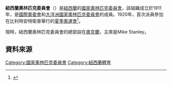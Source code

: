 {{Infobox National Olympic Committee
| title = 紐西蘭奧林匹克委員會
| logo = 
| 國家或地區 = NZL
| 國家或地區編碼 = NZL
| 成立日期 = 1911年
| 加入國際奧委會 = 1919年
| 所屬成員 = [[大洋洲國家奧林匹克委員會|大洋洲國家奧林匹克委員會]]
| 總部 = 紐西蘭[[奧克蘭|奧克蘭]]
| 會長 = Mike Stanley
| 秘書長 =
| 網頁 = [http://olympic.org.nz 官方網頁]
}}

'''紐西蘭奧林匹克委員會'''（{{lang|en|New Zealand Olympic Committee}}）是[[紐西蘭|紐西蘭]]的[[國家奧林匹克委員會|國家奧林匹克委員會]]，該組織成立於1911年，是[[國際奧委會|國際奧委會]]和[[大洋洲國家奧林匹克委員會|大洋洲國家奧林匹克委員會]]的成員。1920年，首次派員參加在比利時安特衛普舉行的[[1920年夏季奧林匹克運動會|夏季奧運會]]<ref>{{Cite web |url=http://www.sports-reference.com/olympics/countries/NZL/ |title=New Zealand |access-date=2014-03-13 |archive-url=https://web.archive.org/web/20080826041650/http://www.sports-reference.com/olympics/countries/NZL/ |archive-date=2008-08-26 |dead-url=yes }}</ref>。

現時，紐西蘭奧林匹克委員會的總部設在[[奧克蘭|奧克蘭]]，主席是Mike Stanley。

==資料來源==
{{reflist}}

{{大洋洲國家奧林匹克委員會}}

[[Category:國家奧林匹克委員會|Category:國家奧林匹克委員會]]
[[Category:紐西蘭體育|Category:紐西蘭體育]]